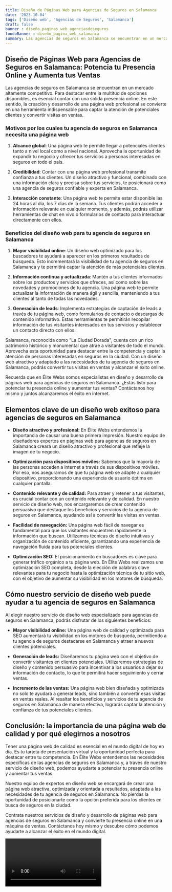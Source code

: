 ```yaml
---
title: Diseño de Páginas Web para Agencias de Seguros en Salamanca
date: '2023-10-04'
tags: ['Diseño web', 'Agencias de Seguros', 'Salamanca']
draft: false
banner : diseño_paginas_web_agenciasdeseguros
fondoBanner : diseño_pagina_web_salamanca
summary: Las agencias de seguros en Salamanca se encuentran en un mercado altamente competitivo. Para destacar entre la multitud de opciones disponibles, es esencial contar con una sólida presencia online. En este sentido, la creación y desarrollo de una página web profesional se convierte en una herramienta indispensable para captar la atención de potenciales clientes y convertir visitas en ventas.
---
```


## Diseño de Páginas Web para Agencias de Seguros en Salamanca: Potencia tu Presencia Online y Aumenta tus Ventas

Las agencias de seguros en Salamanca se encuentran en un mercado altamente competitivo. Para destacar entre la multitud de opciones disponibles, es esencial contar con una sólida presencia online. En este sentido, la creación y desarrollo de una página web profesional se convierte en una herramienta indispensable para captar la atención de potenciales clientes y convertir visitas en ventas.

### Motivos por los cuales tu agencia de seguros en Salamanca necesita una página web

1. **Alcance global**: Una página web te permite llegar a potenciales clientes tanto a nivel local como a nivel nacional. Aprovecha la oportunidad de expandir tu negocio y ofrecer tus servicios a personas interesadas en seguros en todo el país.

2. **Credibilidad**: Contar con una página web profesional transmite confianza a tus clientes. Un diseño atractivo y funcional, combinado con una información clara y precisa sobre tus servicios, te posicionará como una agencia de seguros confiable y experta en Salamanca.

3. **Interacción constante**: Una página web te permite estar disponible las 24 horas al día, los 7 días de la semana. Tus clientes podrán acceder a información relevante en cualquier momento, y además, podrás utilizar herramientas de chat en vivo o formularios de contacto para interactuar directamente con ellos.

### Beneficios del diseño web para tu agencia de seguros en Salamanca

1. **Mayor visibilidad online**: Un diseño web optimizado para los buscadores te ayudará a aparecer en los primeros resultados de búsqueda. Esto incrementará la visibilidad de tu agencia de seguros en Salamanca y te permitirá captar la atención de más potenciales clientes.

2. **Información continua y actualizada**: Mantén a tus clientes informados sobre los productos y servicios que ofreces, así como sobre las novedades y promociones de tu agencia. Una página web te permite actualizar la información de manera ágil y sencilla, manteniendo a tus clientes al tanto de todas las novedades.

3. **Generación de leads**: Implementa estrategias de captación de leads a través de tu página web, como formularios de contacto o descargas de contenido informativo. Estas herramientas te permitirán recopilar información de tus visitantes interesados en tus servicios y establecer un contacto directo con ellos.

Salamanca, reconocida como "La Ciudad Dorada", cuenta con un rico patrimonio histórico y monumental que atrae a visitantes de todo el mundo. Aprovecha esta oportunidad para destacar entre la competencia y captar la atención de personas interesadas en seguros en la ciudad. Con un diseño web atractivo y adaptado a las necesidades de tu agencia de seguros en Salamanca, podrás convertir tus visitas en ventas y alcanzar el éxito online.

Recuerda que en Élite Webs somos especialistas en diseño y desarrollo de páginas web para agencias de seguros en Salamanca. ¿Estás listo para potenciar tu presencia online y aumentar tus ventas? Contáctanos hoy mismo y juntos alcanzaremos el éxito en internet.

<GifSeo />

<Cta />

## Elementos clave de un diseño web exitoso para agencias de seguros en Salamanca

- **Diseño atractivo y profesional:** En Élite Webs entendemos la importancia de causar una buena primera impresión. Nuestro equipo de diseñadores expertos en páginas web para agencias de seguros en Salamanca creará un diseño atractivo y profesional que refleje la imagen de tu negocio.

- **Optimización para dispositivos móviles:** Sabemos que la mayoría de las personas acceden a internet a través de sus dispositivos móviles. Por eso, nos aseguramos de que tu página web se adapte a cualquier dispositivo, proporcionando una experiencia de usuario óptima en cualquier pantalla.

- **Contenido relevante y de calidad:** Para atraer y retener a tus visitantes, es crucial contar con un contenido relevante y de calidad. En nuestro servicio de diseño web, nos encargaremos de crear contenido persuasivo que destaque los beneficios y servicios de tu agencia de seguros en Salamanca, ayudando así a convertir las visitas en ventas.

- **Facilidad de navegación:** Una página web fácil de navegar es fundamental para que los visitantes encuentren rápidamente la información que buscan. Utilizamos técnicas de diseño intuitivas y organización de contenido eficiente, garantizando una experiencia de navegación fluida para tus potenciales clientes.

- **Optimización SEO:** El posicionamiento en buscadores es clave para generar tráfico orgánico a tu página web. En Élite Webs realizamos una optimización SEO completa, desde la elección de palabras clave relevantes para tu negocio hasta la optimización técnica de tu sitio web, con el objetivo de aumentar su visibilidad en los motores de búsqueda.

## Cómo nuestro servicio de diseño web puede ayudar a tu agencia de seguros en Salamanca

Al elegir nuestro servicio de diseño web especializado para agencias de seguros en Salamanca, podrás disfrutar de los siguientes beneficios:

- **Mayor visibilidad online:** Una página web de calidad y optimizada para SEO aumentará tu visibilidad en los motores de búsqueda, permitiendo a tu agencia de seguros destacarse en Salamanca y atraer a nuevos clientes potenciales.

- **Generación de leads:** Diseñaremos tu página web con el objetivo de convertir visitantes en clientes potenciales. Utilizaremos estrategias de diseño y contenido persuasivo para incentivar a los usuarios a dejar su información de contacto, lo que te permitirá hacer seguimiento y cerrar ventas.

- **Incremento de las ventas:** Una página web bien diseñada y optimizada no solo te ayudará a generar leads, sino también a convertir esas visitas en ventas reales. Al resaltar los beneficios y servicios de tu agencia de seguros en Salamanca de manera efectiva, lograrás captar la atención y confianza de tus potenciales clientes.

## Conclusión: la importancia de una página web de calidad y por qué elegirnos a nosotros

Tener una página web de calidad es esencial en el mundo digital de hoy en día. Es tu tarjeta de presentación virtual y la oportunidad perfecta para destacar entre tu competencia. En Élite Webs entendemos las necesidades específicas de las agencias de seguros en Salamanca y, a través de nuestro servicio de diseño web, podemos ayudarte a potenciar tu presencia online y aumentar tus ventas.

Nuestro equipo de expertos en diseño web se encargará de crear una página web atractiva, optimizada y orientada a resultados, adaptada a las necesidades de tu agencia de seguros en Salamanca. No pierdas la oportunidad de posicionarte como la opción preferida para los clientes en busca de seguros en la ciudad.

Contrata nuestros servicios de diseño y desarrollo de páginas web para agencias de seguros en Salamanca y convierte tu presencia online en una máquina de ventas. Contáctanos hoy mismo y descubre cómo podemos ayudarte a alcanzar el éxito en el mundo digital.

<Video />

<CtaBot job='Agencias de Seguros' city='Salamanca'/>

<Gmaps query='Salamanca+españa+maps' />